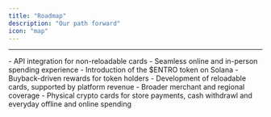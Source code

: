 ```yaml
---
title: "Roadmap"
description: "Our path forward"
icon: "map"
---
```


---

<Steps>
  <Step title="Initial Launch">
    - API integration for non-reloadable cards
    - Seamless online and in-person spending experience
    - Introduction of the $ENTRO token on Solana
    - Buyback-driven rewards for token holders
  </Step>

  <Step title="Expansion Phase">
    - Development of reloadable cards, supported by platform revenue
    - Broader merchant and regional coverage
  </Step>

  <Step title="Physical Cards">
    - Physical crypto cards for store payments, cash withdrawl and everyday offline and online spending
  </Step>
</Steps>
